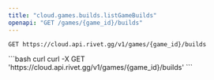 ```yaml
---
title: "cloud.games.builds.listGameBuilds"
openapi: "GET /games/{game_id}/builds"
---
```


```
GET https://cloud.api.rivet.gg/v1/games/{game_id}/builds
```


<RequestExample>
```bash curl
curl -X GET 'https://cloud.api.rivet.gg/v1/games/{game_id}/builds'
```
</RequestExample>
